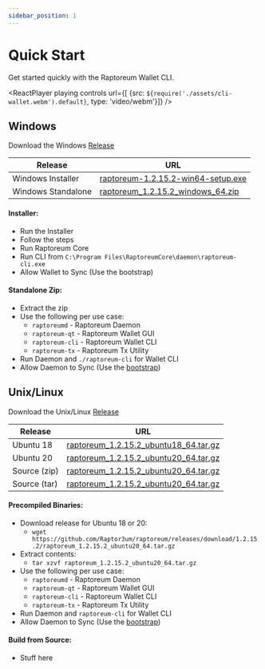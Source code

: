 ```yaml
---
sidebar_position: 1
---
```


# Quick Start

Get started quickly with the Raptoreum Wallet CLI.

<ReactPlayer playing controls url={[
    {src: `${require('./assets/cli-wallet.webm').default}`, type: 'video/webm'}]} />


## Windows

Download the Windows [Release](https://github.com/Raptor3um/raptoreum/releases)

| Release | URL |
|--|--|
| Windows Installer | [raptoreum-1.2.15.2-win64-setup.exe](https://github.com/Raptor3um/raptoreum/releases/download/1.2.15.2/raptoreum-1.2.15.2-win64-setup.exe) |
| Windows Standalone | [raptoreum_1.2.15.2_windows_64.zip](https://github.com/Raptor3um/raptoreum/releases/download/1.2.15.2/raptoreum_1.2.15.2_windows_64.zip) |

#### Installer:

- Run the Installer
- Follow the steps
- Run Raptoreum Core
- Run CLI from `C:\Program Files\RaptoreumCore\daemon\raptoreum-cli.exe`
- Allow Wallet to Sync (Use the bootstrap)

#### Standalone Zip:

- Extract the zip
- Use the following per use case:
  * `raptoreumd` - Raptoreum Daemon
  * `raptoreum-qt` - Raptoreum Wallet GUI
  * `raptoreum-cli` - Raptoreum Wallet CLI
  * `raptoreum-tx` - Raptoreum Tx Utility
- Run Daemon and `./raptoreum-cli` for Wallet CLI
- Allow Daemon to Sync (Use the [bootstrap](/docs/wallet/bootstrap))

## Unix/Linux

Download the Unix/Linux [Release](https://github.com/Raptor3um/raptoreum/releases)

| Release | URL |
|--|--|
| Ubuntu 18 | [raptoreum_1.2.15.2_ubuntu18_64.tar.gz](https://github.com/Raptor3um/raptoreum/releases/download/1.2.15.2/raptoreum_1.2.15.2_ubuntu18_64.tar.gz) |
| Ubuntu 20 | [raptoreum_1.2.15.2_ubuntu20_64.tar.gz](https://github.com/Raptor3um/raptoreum/releases/download/1.2.15.2/raptoreum_1.2.15.2_ubuntu20_64.tar.gz) |
| Source (zip) | [raptoreum_1.2.15.2_ubuntu20_64.tar.gz](https://github.com/Raptor3um/raptoreum/archive/refs/tags/1.2.15.2.zip) |
| Source (tar) | [raptoreum_1.2.15.2_ubuntu20_64.tar.gz](https://github.com/Raptor3um/raptoreum/releases/download/1.2.15.2/raptoreum_1.2.15.2_ubuntu20_64.tar.gz) |

#### Precompiled Binaries:

- Download release for Ubuntu 18 or 20:
  * `wget https://github.com/Raptor3um/raptoreum/releases/download/1.2.15.2/raptoreum_1.2.15.2_ubuntu20_64.tar.gz`
- Extract contents:
  * `tar xzvf raptoreum_1.2.15.2_ubuntu20_64.tar.gz`
- Use the following per use case:
  * `raptoreumd` - Raptoreum Daemon
  * `raptoreum-qt` - Raptoreum Wallet GUI
  * `raptoreum-cli` - Raptoreum Wallet CLI
  * `raptoreum-tx` - Raptoreum Tx Utility
- Run Daemon and `raptoreum-cli` for Wallet CLI
- Allow Daemon to Sync (Use the [bootstrap](/docs/wallet/bootstrap))

#### Build from Source:

- Stuff here

